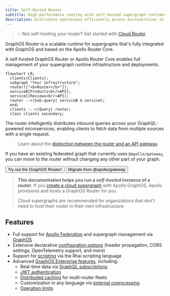 ```yaml
---
title: Self-Hosted Router
subtitle: High-performance routing with self-hosted supergraph runtimes
description: Distribute operations efficiently across microservices in your federated GraphQL API with the Apollo GraphOS Router or Apollo Router Core. Configure caching, security features, and more.
---
```



> 💡 Not self-hosting your router? Get started with [Cloud Router](/graphos/quickstart/cloud/).

GraphOS Router is a scalable runtime for supergraphs that's fully integrated with GraphOS and based on the Apollo Router Core.

A self-hosted GraphOS Router or Apollo Router Core enables full management of your supergraph runtime infrastructure and deployments.

```mermaid
flowchart LR;
  clients(Clients);
  subgraph "Your infrastructure";
  router(["<b>Router</b>"]);
  serviceB[Products<br/>API];
  serviceC[Reviews<br/>API];
  router -->|Sub-query| serviceB & serviceC;
  end;
  clients -.->|Query| router;
  class clients secondary;
```

The router intelligently distributes inbound queries across your GraphQL-powered microservices, enabling clients to fetch data from multiple sources with a single request.

> Learn about the [distinction between the router and an API gateway](/technotes/TN0037-api-gateways/).


If you have an existing federated graph that currently uses `@apollo/gateway`, you can move to the router without changing any other part of your graph.

<p>
  <Button
    colorScheme="indigo"
    to="/router/quickstart/"
    as={Link}
    style={{
      marginRight: '10px'
    }}
  >
    Try out the GraphOS Router!
  </Button>
  <Button
    colorScheme="gray"
    to="/router/migrating-from-gateway/"
    as={Link}
  >
    Migrate from @apollo/gateway
  </Button>
</p>

> **This documentation helps you run a _self-hosted_ instance of a router.** If you [create a cloud supergraph](/graphos/quickstart/cloud/) with Apollo GraphOS, Apollo provisions and hosts a GraphOS Router for you.
>
> Cloud supergraphs are recommended for organizations that don't need to host their router in their own infrastructure.


## Features

- Full support for [Apollo Federation](/federation/) and supergraph management via [GraphOS](/graphos/)
- Extensive declarative [configuration options](/router/configuration/overview) (header propagation, CORS settings, OpenTelemetry support, and more)
- Support for [scripting](/router/customizations/rhai/) via the Rhai scripting language
- Advanced [GraphOS Enterprise features](/router/enterprise-features), including:
    - Real-time data via [GraphQL subscriptions](/router/executing-operations/subscription-support/)
    - [JWT authentication](/router/configuration/authn-jwt)
    - [Distributed caching](/router/configuration/distributed-caching/) for multi-router fleets
    - Customization in any language via [external coprocessing](/router/customizations/coprocessor/)
    - [Operation limits](/router/configuration/operation-limits/)
